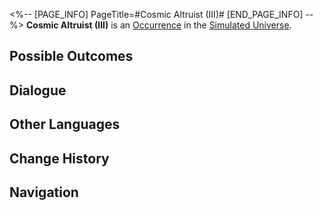 <%-- [PAGE_INFO]
PageTitle=#Cosmic Altruist (III)#
[END_PAGE_INFO] --%>
{{Stub}}
{{Simulated Universe Event Infobox
|id            = 11701-10
|title         = 
|image         = Occurrence Salesperson.png
|domains_su    = Unknown
|domains_ext   = 
|domains_swarm = Unknown
|domains_gng   = 
|domains_du    = 
|requirements  = 
|prev          = 
|next          = 
|characters    = 
|factions      = 
|order         = 072
|order_du      = 
}}
'''Cosmic Altruist (III)''' is an [[Simulated Universe/Occurrence|Occurrence]] in the [[Simulated Universe]].

==Possible Outcomes==
{{Possible Outcomes
|choice_1 = Purchase a diamond box.
|result_1 = Consume 10 Cosmic Fragments and obtain 1 "tempting" reward.

|choice_2 = Purchase an ore box.
|result_2 = Consume 10 Cosmic Fragments and obtain 1 "tantalizing" reward.

|choice_3 = Leave.
|result_3 = You don't need this.

}}
<!--
==Gameplay Notes==
* 
-->
==Dialogue==
{{Dialogue Start}}
:{{tx}}
{{Dialogue End}}

==Other Languages==
{{Other Languages
|en   = Cosmic Altruist (III)
|zhs  = 银河好人（其三）
|zht  = 銀河好人（其三）
|ja   = {{Rubi|銀河|ぎんが}}のお{{Rubi|人|ひと}}よし（その3）
|ko   = 은하 호인 (3)
|es   = Altruismo galáctico (III)
|fr   = Altruiste intergalactique (III)
|ru   = Галактический торговец III
|th   = คนดีแห่งกาแล็กซี (3)
|vi   = Người Tốt Ngân Hà (3)
|de   = Galaktischer Altruist (Teil 3)
|id   = Orang Baik di Galaksi (Bag. 3)
|pt   = Altruísta Cósmico (III)
}}

==Change History==
{{Change History|1.0}}

==Navigation==
{{Occurrence Navbox}}